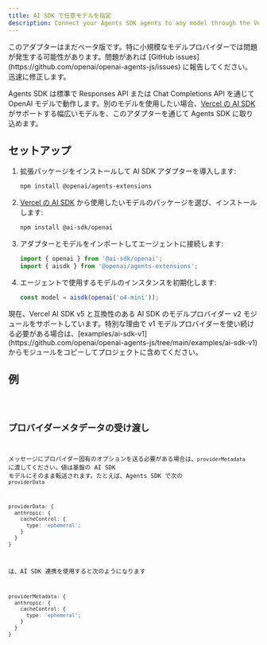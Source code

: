 ```yaml
---
title: AI SDK で任意モデルを指定
description: Connect your Agents SDK agents to any model through the Vercel's AI SDK
---
```



<Aside type="caution">
  このアダプターはまだベータ版です。特に小規模なモデルプロバイダーでは問題が発生する可能性があります。問題があれば
  [GitHub issues](https://github.com/openai/openai-agents-js/issues)
  に報告してください。迅速に修正します。
</Aside>

Agents SDK は標準で Responses API または Chat Completions API を通じて OpenAI モデルで動作します。別のモデルを使用したい場合、[Vercel の AI SDK](https://sdk.vercel.ai/) がサポートする幅広いモデルを、このアダプターを通じて Agents SDK に取り込めます。

## セットアップ

<Steps>

1. 拡張パッケージをインストールして AI SDK アダプターを導入します:

   ```bash
   npm install @openai/agents-extensions
   ```

2. [Vercel の AI SDK](https://ai-sdk.dev/docs/foundations/providers-and-models) から使用したいモデルのパッケージを選び、インストールします:

   ```bash
   npm install @ai-sdk/openai
   ```

3. アダプターとモデルをインポートしてエージェントに接続します:

   ```typescript
   import { openai } from '@ai-sdk/openai';
   import { aisdk } from '@openai/agents-extensions';
   ```

4. エージェントで使用するモデルのインスタンスを初期化します:

   ```typescript
   const model = aisdk(openai('o4-mini'));
   ```

</Steps>

<Aside type="caution">
  現在、Vercel AI SDK v5 と互換性のある AI SDK のモデルプロバイダー v2
  モジュールをサポートしています。特別な理由で v1
  モデルプロバイダーを使い続ける必要がある場合は、[examples/ai-sdk-v1](https://github.com/openai/openai-agents-js/tree/main/examples/ai-sdk-v1)
  からモジュールをコピーしてプロジェクトに含めてください。
</Aside>

## 例

<Code lang="typescript" code={aiSdkSetupExample} title="AI SDK Setup" />

## プロバイダーメタデータの受け渡し

メッセージにプロバイダー固有のオプションを送る必要がある場合は、`providerMetadata` に渡してください。値は基盤の AI SDK モデルにそのまま転送されます。たとえば、Agents SDK で次の `providerData`

```ts
providerData: {
  anthropic: {
    cacheControl: {
      type: 'ephemeral';
    }
  }
}
```

は、AI SDK 連携を使用すると次のようになります

```ts
providerMetadata: {
  anthropic: {
    cacheControl: {
      type: 'ephemeral';
    }
  }
}
```
